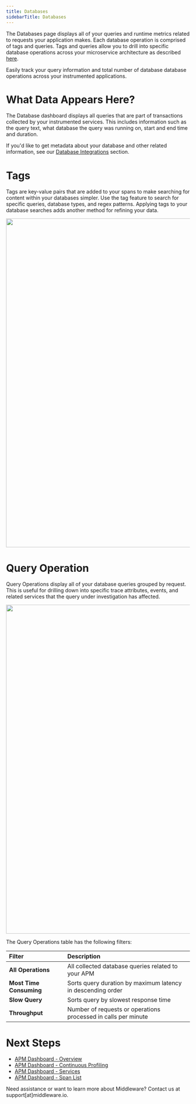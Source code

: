 ```yaml
---
title: Databases
sidebarTitle: Databases
---
```


The Databases page displays all of your queries and runtime metrics related to requests your application makes. Each database operation is comprised of tags and queries. Tags and queries allow you to drill into specific database operations across your microservice architecture as described [here](). 

Easily track your query information and total number of database database operations across your instrumented applications.

# What Data Appears Here?

The Database dashboard displays all queries that are part of transactions collected by your instrumented services. This includes information such as the query text, what database the query was running on, start and end time and duration.

If you'd like to get metadata about your database and other related information, see our [Database Integrations]() section.

# Tags

Tags are key-value pairs that are added to your spans to make searching for content within your databases simpler. Use the tag feature to search for specific queries, database types, and regex patterns. Applying tags to your database searches adds another method for refining your data.

<img src="https://media.giphy.com/media/v1.Y2lkPTc5MGI3NjExcHp4NzZwcmZ4eGhwd3FhdW5veG8ycXVzb2l0em5pYmxqenVxOWJ5eCZlcD12MV9pbnRlcm5hbF9naWZfYnlfaWQmY3Q9Zw/r6A613wQM9O94DV8UU/giphy.gif" width="900" height="900" />

# Query Operation

Query Operations display all of your database queries grouped by request. This is useful for drilling down into specific trace attributes, events, and related services that the query under investigation has affected. 

<img src="https://media.giphy.com/media/v1.Y2lkPTc5MGI3NjExcmdnMDUybjQwcmJzMHg4eWxoZ2pkdXR2anY2a3Fpb3ZrdnowaHBnZyZlcD12MV9pbnRlcm5hbF9naWZfYnlfaWQmY3Q9Zw/pPoIcQKkTTxIwEAsui/giphy.gif" width="900" height="900" />

The Query Operations table has the following filters:

| __Filter__                | __Description__ |
| :---------                | :--------------- |
| __All Operations__        | All collected database queries related to your APM |
| __Most Time Consuming__   | Sorts query duration by maximum latency in descending order |
| __Slow Query__            | Sorts query by slowest response time |
| __Throughput__            | Number of requests or operations processed in calls per minute |

# Next Steps

- [APM Dashboard - Overview]()
- [APM Dashboard - Continuous Profiling]()
- [APM Dashboard - Services]() 
- [APM Dashboard - Span List]()


<Note> Need assistance or want to learn more about Middleware? Contact us at support[at]middleware.io. </Note>